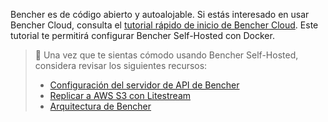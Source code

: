 Bencher es de código abierto y autoalojable.
Si estás interesado en usar Bencher Cloud, consulta el [tutorial rápido de inicio de Bencher Cloud](/es/docs/tutorial/quick-start/).
Este tutorial te permitirá configurar Bencher Self-Hosted con Docker.

> 🐰 Una vez que te sientas cómodo usando Bencher Self-Hosted, considera revisar los siguientes recursos:
> - [Configuración del servidor de API de Bencher](/es/docs/reference/server-config/)
> - [Replicar a AWS S3 con Litestream](https://litestream.io/guides/s3/)
> - [Arquitectura de Bencher](/es/docs/reference/architecture/)